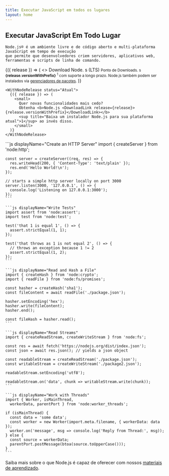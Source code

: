 ```yaml
---
title: Executar JavaScript em todos os lugares
layout: home
---
```


<section>
  <WithBadge section="Índice" />

  <div>
    <h1 className="special">Executar JavaScript Em Todo Lugar</h1>

    Node.js®️ é um ambiente livre e de código aberto e multi-plataforma JavaScript em tempo de execução
    que permite que desenvolvedores criem servidores, aplicativos web,
    ferramentas e scripts de linha de comando.

  </div>

  <div>
    <WithNodeRelease status={['Ativos LTS', 'Manutenção LTS']}>
      {({ release }) => (
        <>
          <DownloadButton release={release}>Download Node. s (LTS)</DownloadButton>
          <small>
            Ponto de Downloads. s <b>{release.versionWithPrefix}</b>
            <sup title="Downloads a Node.js installer for your current platform">1</sup> com suporte a longo prazo.
            Node.js também podem ser instalados via <a href="/download/package-manager">gerenciadores de pacotes</a>.
          </small>
        </>
      )}
    </WithNodeRelease>

    <WithNodeRelease status="Atual">
      {({ release }) => (
        <small>
          Quer novas funcionalidades mais cedo?
          Obtenha <b>Node.js <DownloadLink release={release}>{release.versionWithPrefix}</DownloadLink></b>
          <sup title="Baixa um instalador Node.js para sua plataforma atual">1</sup> ao invés disso.
        </small>
      )}
    </WithNodeRelease>

  </div>
</section>

<section>
  <div>
    ```js displayName="Create an HTTP Server"
    import { createServer } from 'node:http';

    const server = createServer((req, res) => {
      res.writeHead(200, { 'Content-Type': 'text/plain' });
      res.end('Hello World!\n');
    });

    // starts a simple http server locally on port 3000
    server.listen(3000, '127.0.0.1', () => {
      console.log('Listening on 127.0.0.1:3000');
    });
    ```

    ```js displayName="Write Tests"
    import assert from 'node:assert';
    import test from 'node:test';

    test('that 1 is equal 1', () => {
      assert.strictEqual(1, 1);
    });

    test('that throws as 1 is not equal 2', () => {
      // throws an exception because 1 != 2
      assert.strictEqual(1, 2);
    });
    ```

    ```js displayName="Read and Hash a File"
    import { createHash } from 'node:crypto';
    import { readFile } from 'node:fs/promises';

    const hasher = createHash('sha1');
    const fileContent = await readFile('./package.json');

    hasher.setEncoding('hex');
    hasher.write(fileContent);
    hasher.end();

    const fileHash = hasher.read();
    ```

    ```js displayName="Read Streams"
    import { createReadStream, createWriteStream } from 'node:fs';

    const res = await fetch('https://nodejs.org/dist/index.json');
    const json = await res.json(); // yields a json object

    const readableStream = createReadStream('./package.json');
    const writableStream = createWriteStream('./package2.json');

    readableStream.setEncoding('utf8');

    readableStream.on('data', chunk => writableStream.write(chunk));
    ```

    ```js displayName="Work with Threads"
    import { Worker, isMainThread,
      workerData, parentPort } from 'node:worker_threads';

    if (isMainThread) {
      const data = 'some data';
      const worker = new Worker(import.meta.filename, { workerData: data });
      worker.on('message', msg => console.log('Reply from Thread:', msg));
    } else {
      const source = workerData;
      parentPort.postMessage(btoa(source.toUpperCase()));
    }
    ```

  </div>

Saiba mais sobre o que Node.js é capaz de oferecer com nossos [materiais de aprendizado](/learn).

</section>
